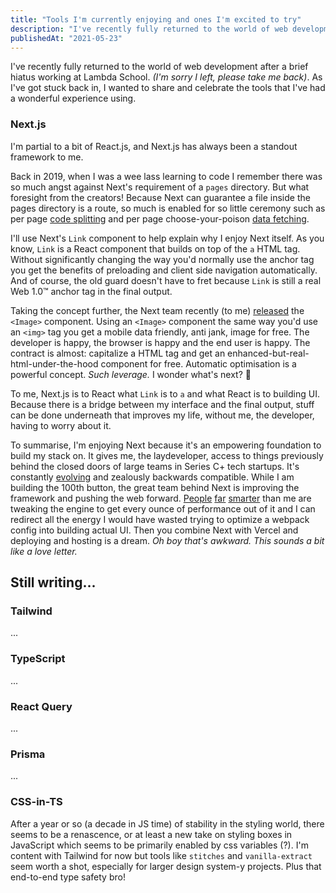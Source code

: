 ```yaml
---
title: "Tools I'm currently enjoying and ones I'm excited to try"
description: "I've recently fully returned to the world of web development after a brief hiatus working at Lambda School. (I'm sorry I left, please take me back). As I've got stuck back in, I wanted to share and celebrate the tools that I've had a wonderful experience using."
publishedAt: "2021-05-23"
---
```


I've recently fully returned to the world of web development after a brief hiatus working at Lambda School. _(I'm sorry I left, please take me back)_. As I've got stuck back in, I wanted to share and celebrate the tools that I've had a wonderful experience using.

### Next.js

I'm partial to a bit of React.js, and Next.js has always been a standout framework to me.

Back in 2019, when I was a wee lass learning to code I remember there was so much angst against Next's requirement of a `pages` directory. But what foresight from the creators! Because Next can guarantee a file inside the pages directory is a route, so much is enabled for so little ceremony such as per page [code splitting](https://nextjs.org/docs/migrating/from-react-router#code-splitting) and per page choose-your-poison [data fetching](https://nextjs.org/docs/basic-features/data-fetching).

I'll use Next's `Link` component to help explain why I enjoy Next itself. As you know, `Link` is a React component that builds on top of the `a` HTML tag. Without significantly changing the way you'd normally use the anchor tag you get the benefits of preloading and client side navigation automatically. And of course, the old guard doesn't have to fret because `Link` is still a real Web 1.0&trade; anchor tag in the final output.

Taking the concept further, the Next team recently (to me) [released](https://nextjs.org/blog/next-10#built-in-image-component-and-automatic-image-optimization) the `<Image>` component. Using an `<Image>` component the same way you'd use an `<img>` tag you get a mobile data friendly, anti jank, image for free. The developer is happy, the browser is happy and the end user is happy. The contract is almost: capitalize a HTML tag and get an enhanced-but-real-html-under-the-hood component for free. Automatic optimisation is a powerful concept. _Such leverage._ I wonder what's next? 🥁

To me, Next.js is to React what `Link` is to `a` and what React is to building UI. Because there is a bridge between my interface and the final output, stuff can be done underneath that improves my life, without me, the developer, having to worry about it.

To summarise, I'm enjoying Next because it's an empowering foundation to build my stack on. It gives me, the laydeveloper, access to things previously behind the closed doors of large teams in Series C+ tech startups. It's constantly [evolving](https://nextjs.org/conf) and zealously backwards compatible. While I am building the 100th button, the great team behind Next is improving the framework and pushing the web forward. [People](https://github.com/vercel/next.js/graphs/contributors) [far](https://nextjs.org/blog/next-9#google-chrome-collaboration) [smarter](https://nextjs.org/blog/next-10-2#growing-the-team) than me are tweaking the engine to get every ounce of performance out of it and I can redirect all the energy I would have wasted trying to optimize a webpack config into building actual UI. Then you combine Next with Vercel and deploying and hosting is a dream. _Oh boy that's awkward. This sounds a bit like a love letter._

## Still writing...

### Tailwind

...

### TypeScript

...

[//]: <> (I've seen the light and I'm all in.)

### React Query

...

### Prisma

...

### CSS-in-TS

After a year or so (a decade in JS time) of stability in the styling world, there seems to be a renascence, or at least a new take on styling boxes in JavaScript which seems to be primarily enabled by css variables (?). I'm content with Tailwind for now but tools like `stitches` and `vanilla-extract` seem worth a shot, especially for larger design system-y projects. Plus that end-to-end type safety bro!

